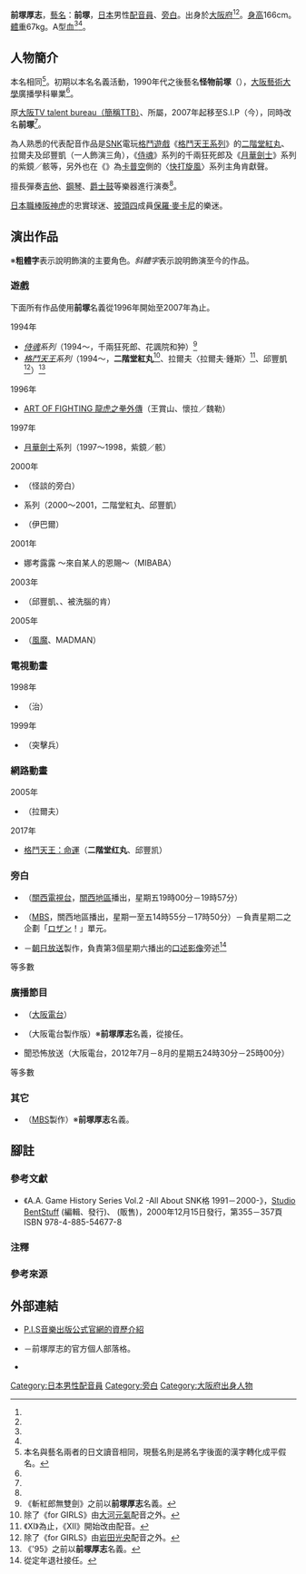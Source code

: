 {{noteTA|G1=Games}}
{{配音員
|姓名= 前塚厚志
|圖片= 
|尺寸= 
|替代= 
|簡介= 
|本名= 同上
|外文名= 
|外文= 
|羅馬拼音= 
|英文名= 
|暱稱= 
|藝名= 怪物前塚<br />（{{lang|ja|モンスター前塚}}／至2007年）<br />前塚{{lang|ja|あつし}}（2007年之後）
|國籍= 
|籍貫= 
|出生地= 
|出身地= {{JPN}}[[大阪府|大阪府]]
|死歿地= 
|出生名= 
|生年= 1962
|生月= 3
|生日= 19
|歿年= 
|歿月= 
|歿日= 
|血型= A型
|配演語言= 
|教育程度= 
|母校= [[大阪藝術大學|大阪藝術大學]]
|所屬= {{link-ja|P.I.S音樂出版|P.I.S}}（舊名S.I.P）<br />{{link-ja|J Production|Jプロダクション}}（業務提攜）
|宗教信仰= 
|配偶= 
|活躍年代= 
|出道作= 
|代表作= '''遊戲'''<br />[[二階堂紅丸|二階堂紅丸]]、拉爾夫、邱豐凱<br />（[[拳皇系列|格鬥天王系列]]）<br />千兩狂死郎（[[侍魂系列|侍魂系列]]）<br />紫鏡／骸（[[月華劍士|月華劍士]]系列）
|網站= {{lang|ja|[http://monster-maezuka.cocolog-nifty.com/hanjyodaihanten/ モンスター前塚の繁盛大飯店（甘味処）]}} {{ja icon}}
|其他= 
|module= {{japanese|embed=yes|前塚 あつし|まえづか あつし|Maeduka Atsushi}}
}}
'''前塚厚志'''，[[藝名|藝名]]：'''前塚{{lang|ja|あつし}}'''{{BD|1962年|3月19日<ref name="pis-pro">{{Cite web|date=|work=|url=http://www.pis-music.co/pg188.html|title=P.I.S公式官網的資歷介紹|publisher={{link-ja|P.I.S音樂出版|P.I.S}}|accessdate=2016-10-03|language=ja|deadurl=yes|archiveurl=https://web.archive.org/web/20160617025923/http://www.pis-music.co/pg188.html|archivedate=2016-06-17}}</ref><ref name="offical">《{{lang|ja|ザ·キング·オブ·ファイターズ}}'97 ～{{lang|ja|オフィシャルコレクション}}～》，第65、76、79頁，{{link-ja|新聲社|新声社}}，1997年（平成9年）9月27日發行 ISBN 4-88199-381-X</ref>||}}，[[日本|日本]]男性[[配音員|配音員]]、[[旁白|旁白]]。出身於[[大阪府|大阪府]]<ref name="pis-pro" /><ref name="offical" />。[[身高|身高]]166cm。[[體重|體重]]67kg。A型[[血型|血]]<ref name="pis-pro" /><ref name="offical" />。

== 人物簡介 ==
本名相同<ref group="注" name="atsushi">本名與藝名兩者的日文讀音相同，現藝名則是將名字後面的漢字轉化成平假名。</ref>。初期以本名名義活動，1990年代之後藝名'''怪物前塚'''（<small>{{lang|ja|モンスター前塚}}</small>），[[大阪藝術大學|大阪藝術大學]]廣播學科畢業<ref name="pis-pro" />。

原[[大阪TV_talent_bureau|大阪TV talent bureau（簡稱TTB）]]、{{link-ja|Clutch.|クラッチ.|Clutch.（舊名STAFF21）}}所屬，2007年起移至S.I.P（今{{link-ja|P.I.S音樂出版|P.I.S}}），同時改名'''前塚{{lang|ja|あつし}}'''<ref group="注" name="atsushi" />。

為人熟悉的代表配音作品是[[SNK_Playmore|SNK]]電玩[[格鬥遊戲|格鬥遊戲]]《[[拳皇系列|格鬥天王系列]]》的[[二階堂紅丸|二階堂紅丸]]、拉爾夫及邱豐凱（一人飾演三角），《[[侍魂系列|侍魂]]》系列的千兩狂死郎及《[[月華劍士|月華劍士]]》系列的紫鏡／骸等，另外也在《{{link-ja|SNK VS. CAPCOM SVC CHAOS|SNK VS. CAPCOM SVC CHAOS}}》為[[卡普空|卡普空]]側的〈[[快打旋風系列_(格鬥遊戲)|快打旋風]]〉系列主角肯獻聲。

擅長彈奏[[吉他|吉他]]、[[鋼琴|鋼琴]]、[[爵士鼓|爵士鼓]]等樂器進行演奏<ref name="pis-pro" />。

[[日本棒球|日本職棒]][[阪神虎|阪神虎]]的忠實球迷、[[披頭四|披頭四]]成員[[保羅·麥卡尼|保羅·麥卡尼]]的樂迷。

== 演出作品 ==
※'''粗體字'''表示說明飾演的主要角色。''斜體字''表示說明飾演至今的作品。
=== 遊戲 ===
下面所有作品使用'''{{lang|ja|モンスター}}前塚'''名義從1996年開始至2007年為止。
; 1994年
* ''[[侍魂系列|侍魂]]系列''（1994～，千兩狂死郎、花諷院和狆）<ref group="注">《斬紅郎無雙劍》之前以'''前塚厚志'''名義。</ref>
* ''[[拳皇系列|格鬥天王]]系列''（1994～，'''二階堂紅丸'''<ref group="注">除了《for GIRLS》由[[大河元氣|大河元氣]]配音之外。</ref>、拉爾夫〈拉爾夫·鍾斯〉<ref group="注">《XI》為止，《XII》開始改由{{link-ja|篠谷文秀|しのや文秀}}配音。</ref>、邱豐凱<ref group="注">除了《for GIRLS》由[[岩田光央|岩田光央]]配音之外。</ref>）<ref group="注">《'95》之前以'''前塚厚志'''名義。</ref>
; 1996年
* [[龍虎之拳|ART OF FIGHTING 龍虎之拳外傳]]（王賞山、懷拉／魏勒）
; 1997年
* [[月華劍士|月華劍士]]系列（1997～1998，紫鏡／骸）
; 2000年
* {{link-ja|稻川淳二 深夜中的計程車|稲川淳二 真夜中のタクシー}}（怪談的旁白） 
* {{link-ja|CAPCOM VS. SNK|CAPCOM VS. SNK}}系列（2000～2001，二階堂紅丸、邱豐凱）
* {{link-ja|酷酷卡通遊|COOL COOL TOON}}（伊巴爾）
; 2001年
* 娜考露露 ～來自某人的恩賜～（MIBABA）
; 2003年
* {{link-ja|SNK VS. CAPCOM SVC CHAOS|SNK VS. CAPCOM SVC CHAOS}}（邱豐凱、'''{{link-ja|肯·馬斯特斯|ケン・マスターズ|肯}}'''、被洗腦的肯）
; 2005年
* {{link-ja|NeoGeo Battle Coliseum|ネオジオバトルコロシアム}}（[[風魔|風魔]]、MADMAN）

=== 電視動畫 ===
; 1998年
* {{link-ja|吉本無知子物語|ヨシモトムチッ子物語}}（{{link-ja|脫殼|脱皮}}治）
; 1999年
* {{link-ja|百變金剛Neo|ビーストウォーズネオ 超生命体トランスフォーマー}}（突擊兵{{lang|ja|スリング}}）

=== 網路動畫 ===
; 2005年
* {{link-ja|拳皇：另一天|The King of Fighters: Another Day|格鬥天王：另一天}}（拉爾夫）
; 2017年
* [[拳皇系列|格鬥天王：命運]]（'''二階堂红丸'''、邱豐凯）

=== 旁白 ===
* {{lang|ja|{{link-ja|快傑えみちゃんねる|快傑えみちゃんねる}}}}（[[關西電視台|關西電視台]]，[[近畿地區|關西地區]]播出，星期五19時00分－19時57分）
* {{lang|ja|{{link-ja|ちちんぷいぷい (電視節目)|ちちんぷいぷい (テレビ番組)|ちちんぷいぷい}}}}（[[毎日放送|MBS]]，關西地區播出，星期一至五14時55分－17時50分）－負責星期二之企劃「[[廬山_(搞笑藝人組合)|ロザン]]{{lang|ja|の道案内しよッ}}！」單元。
* {{link-ja|週六Wide劇場|土曜ワイド劇場}}－[[朝日放送|朝日放送]]製作，負責第3個星期六播出的[[口述影像|口述影像]]旁述<ref group="注">從{{link-ja|和沙哲郎|和沙哲郎}}定年退社接任。</ref>

等多數

=== 廣播節目 ===
* {{link-ja|OBC Bunbun Request|OBCブンブンリクエスト}}（[[大阪放送|大阪電台]]）
* {{link-ja|SUPACAN！|スパカン!|TOYOTA SUPER COUNTDOWN 50}}（大阪電台製作版）※'''前塚厚志'''名義，從{{link-ja|立原啓裕|立原啓裕}}接任。
* {{lang|ja|絶対に}}聞{{lang|ja|いてはいけない}}恐怖放送（大阪電台，2012年7月－8月的星期五24時30分－25時00分）

等多數

=== 其它 ===
* {{lang|ja|{{link-ja|テレビのツボ|テレビのツボ}}}}（[[毎日放送|MBS]]製作）※'''前塚厚志'''名義。

== 腳註 ==
=== 參考文獻 ===
* 《A.A. Game History Series Vol.2 -All About SNK{{lang|ja|対戦}}格{{lang|ja|闘ゲーム}} 1991－2000-》，[[Studio_BentStuff|Studio BentStuff]] (編輯、發行)、{{link-ja|電波新聞社|電波新聞社}} (販售)，2000年12月15日發行，第355－357頁 ISBN 978-4-885-54677-8

=== 注釋 ===
{{reflist|group="注"}}

=== 參考來源 ===
{{reflist}}

== 外部連結 ==
* [https://web.archive.org/web/20160617025923/http://www.pis-music.co/pg188.html P.I.S音樂出版公式官網的資歷介紹] {{ja icon}}
* {{lang|ja|[http://monster-maezuka.cocolog-nifty.com/hanjyodaihanten/ モンスター前塚の繁盛大飯店（甘味処）]}} {{ja icon}}－前塚厚志的官方個人部落格。
* {{twitter|monstermaezuka}} {{ja icon}}

{{DEFAULTSORT:Maetsuka Atsushi}}
[[Category:日本男性配音員|Category:日本男性配音員]]
[[Category:旁白|Category:旁白]]
[[Category:大阪府出身人物|Category:大阪府出身人物]]